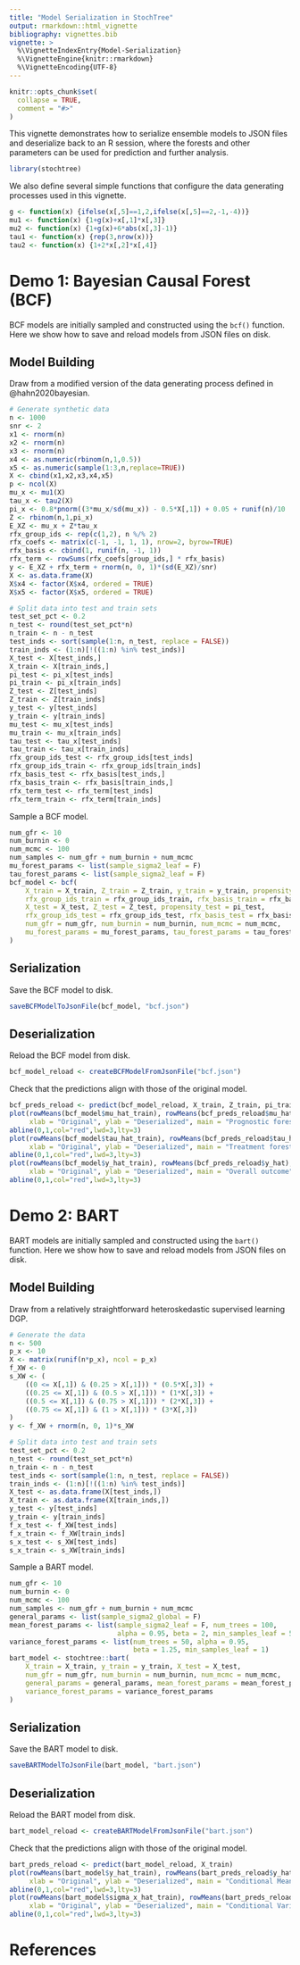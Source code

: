 ```yaml
---
title: "Model Serialization in StochTree"
output: rmarkdown::html_vignette
bibliography: vignettes.bib
vignette: >
  %\VignetteIndexEntry{Model-Serialization}
  %\VignetteEngine{knitr::rmarkdown}
  %\VignetteEncoding{UTF-8}
---
```


```r
knitr::opts_chunk$set(
  collapse = TRUE,
  comment = "#>"
)
```

This vignette demonstrates how to serialize ensemble models to JSON files 
and deserialize back to an R session, where the forests and other parameters 
can be used for prediction and further analysis.

```r
library(stochtree)
```

We also define several simple functions that configure the data generating processes used in this vignette.

```r
g <- function(x) {ifelse(x[,5]==1,2,ifelse(x[,5]==2,-1,-4))}
mu1 <- function(x) {1+g(x)+x[,1]*x[,3]}
mu2 <- function(x) {1+g(x)+6*abs(x[,3]-1)}
tau1 <- function(x) {rep(3,nrow(x))}
tau2 <- function(x) {1+2*x[,2]*x[,4]}
```

# Demo 1: Bayesian Causal Forest (BCF)

BCF models are initially sampled and constructed using the `bcf()` function.
Here we show how to save and reload models from JSON files on disk.

## Model Building

Draw from a modified version of the data generating process defined in @hahn2020bayesian.

```r
# Generate synthetic data
n <- 1000
snr <- 2
x1 <- rnorm(n)
x2 <- rnorm(n)
x3 <- rnorm(n)
x4 <- as.numeric(rbinom(n,1,0.5))
x5 <- as.numeric(sample(1:3,n,replace=TRUE))
X <- cbind(x1,x2,x3,x4,x5)
p <- ncol(X)
mu_x <- mu1(X)
tau_x <- tau2(X)
pi_x <- 0.8*pnorm((3*mu_x/sd(mu_x)) - 0.5*X[,1]) + 0.05 + runif(n)/10
Z <- rbinom(n,1,pi_x)
E_XZ <- mu_x + Z*tau_x
rfx_group_ids <- rep(c(1,2), n %/% 2)
rfx_coefs <- matrix(c(-1, -1, 1, 1), nrow=2, byrow=TRUE)
rfx_basis <- cbind(1, runif(n, -1, 1))
rfx_term <- rowSums(rfx_coefs[group_ids,] * rfx_basis)
y <- E_XZ + rfx_term + rnorm(n, 0, 1)*(sd(E_XZ)/snr)
X <- as.data.frame(X)
X$x4 <- factor(X$x4, ordered = TRUE)
X$x5 <- factor(X$x5, ordered = TRUE)

# Split data into test and train sets
test_set_pct <- 0.2
n_test <- round(test_set_pct*n)
n_train <- n - n_test
test_inds <- sort(sample(1:n, n_test, replace = FALSE))
train_inds <- (1:n)[!((1:n) %in% test_inds)]
X_test <- X[test_inds,]
X_train <- X[train_inds,]
pi_test <- pi_x[test_inds]
pi_train <- pi_x[train_inds]
Z_test <- Z[test_inds]
Z_train <- Z[train_inds]
y_test <- y[test_inds]
y_train <- y[train_inds]
mu_test <- mu_x[test_inds]
mu_train <- mu_x[train_inds]
tau_test <- tau_x[test_inds]
tau_train <- tau_x[train_inds]
rfx_group_ids_test <- rfx_group_ids[test_inds]
rfx_group_ids_train <- rfx_group_ids[train_inds]
rfx_basis_test <- rfx_basis[test_inds,]
rfx_basis_train <- rfx_basis[train_inds,]
rfx_term_test <- rfx_term[test_inds]
rfx_term_train <- rfx_term[train_inds]
```

Sample a BCF model.

```r
num_gfr <- 10
num_burnin <- 0
num_mcmc <- 100
num_samples <- num_gfr + num_burnin + num_mcmc
mu_forest_params <- list(sample_sigma2_leaf = F)
tau_forest_params <- list(sample_sigma2_leaf = F)
bcf_model <- bcf(
    X_train = X_train, Z_train = Z_train, y_train = y_train, propensity_train = pi_train, 
    rfx_group_ids_train = rfx_group_ids_train, rfx_basis_train = rfx_basis_train, 
    X_test = X_test, Z_test = Z_test, propensity_test = pi_test, 
    rfx_group_ids_test = rfx_group_ids_test, rfx_basis_test = rfx_basis_test, 
    num_gfr = num_gfr, num_burnin = num_burnin, num_mcmc = num_mcmc, 
    mu_forest_params = mu_forest_params, tau_forest_params = tau_forest_params
)
```

## Serialization

Save the BCF model to disk.

```r
saveBCFModelToJsonFile(bcf_model, "bcf.json")
```

## Deserialization

Reload the BCF model from disk.

```r
bcf_model_reload <- createBCFModelFromJsonFile("bcf.json")
```

Check that the predictions align with those of the original model.

```r
bcf_preds_reload <- predict(bcf_model_reload, X_train, Z_train, pi_train, rfx_group_ids_train, rfx_basis_train)
plot(rowMeans(bcf_model$mu_hat_train), rowMeans(bcf_preds_reload$mu_hat), 
     xlab = "Original", ylab = "Deserialized", main = "Prognostic forest")
abline(0,1,col="red",lwd=3,lty=3)
plot(rowMeans(bcf_model$tau_hat_train), rowMeans(bcf_preds_reload$tau_hat), 
     xlab = "Original", ylab = "Deserialized", main = "Treatment forest")
abline(0,1,col="red",lwd=3,lty=3)
plot(rowMeans(bcf_model$y_hat_train), rowMeans(bcf_preds_reload$y_hat), 
     xlab = "Original", ylab = "Deserialized", main = "Overall outcome")
abline(0,1,col="red",lwd=3,lty=3)
```

# Demo 2: BART

BART models are initially sampled and constructed using the `bart()` function.
Here we show how to save and reload models from JSON files on disk.

## Model Building

Draw from a relatively straightforward heteroskedastic supervised learning DGP.

```r
# Generate the data
n <- 500
p_x <- 10
X <- matrix(runif(n*p_x), ncol = p_x)
f_XW <- 0
s_XW <- (
    ((0 <= X[,1]) & (0.25 > X[,1])) * (0.5*X[,3]) + 
    ((0.25 <= X[,1]) & (0.5 > X[,1])) * (1*X[,3]) + 
    ((0.5 <= X[,1]) & (0.75 > X[,1])) * (2*X[,3]) + 
    ((0.75 <= X[,1]) & (1 > X[,1])) * (3*X[,3])
)
y <- f_XW + rnorm(n, 0, 1)*s_XW

# Split data into test and train sets
test_set_pct <- 0.2
n_test <- round(test_set_pct*n)
n_train <- n - n_test
test_inds <- sort(sample(1:n, n_test, replace = FALSE))
train_inds <- (1:n)[!((1:n) %in% test_inds)]
X_test <- as.data.frame(X[test_inds,])
X_train <- as.data.frame(X[train_inds,])
y_test <- y[test_inds]
y_train <- y[train_inds]
f_x_test <- f_XW[test_inds]
f_x_train <- f_XW[train_inds]
s_x_test <- s_XW[test_inds]
s_x_train <- s_XW[train_inds]
```

Sample a BART model.

```r
num_gfr <- 10
num_burnin <- 0
num_mcmc <- 100
num_samples <- num_gfr + num_burnin + num_mcmc
general_params <- list(sample_sigma2_global = F)
mean_forest_params <- list(sample_sigma2_leaf = F, num_trees = 100, 
                           alpha = 0.95, beta = 2, min_samples_leaf = 5)
variance_forest_params <- list(num_trees = 50, alpha = 0.95, 
                               beta = 1.25, min_samples_leaf = 1)
bart_model <- stochtree::bart(
    X_train = X_train, y_train = y_train, X_test = X_test, 
    num_gfr = num_gfr, num_burnin = num_burnin, num_mcmc = num_mcmc, 
    general_params = general_params, mean_forest_params = mean_forest_params, 
    variance_forest_params = variance_forest_params
)
```

## Serialization

Save the BART model to disk.

```r
saveBARTModelToJsonFile(bart_model, "bart.json")
```

## Deserialization

Reload the BART model from disk.

```r
bart_model_reload <- createBARTModelFromJsonFile("bart.json")
```

Check that the predictions align with those of the original model.

```r
bart_preds_reload <- predict(bart_model_reload, X_train)
plot(rowMeans(bart_model$y_hat_train), rowMeans(bart_preds_reload$y_hat), 
     xlab = "Original", ylab = "Deserialized", main = "Conditional Mean Estimates")
abline(0,1,col="red",lwd=3,lty=3)
plot(rowMeans(bart_model$sigma_x_hat_train), rowMeans(bart_preds_reload$variance_forest_predictions), 
     xlab = "Original", ylab = "Deserialized", main = "Conditional Variance Estimates")
abline(0,1,col="red",lwd=3,lty=3)
```

# References
